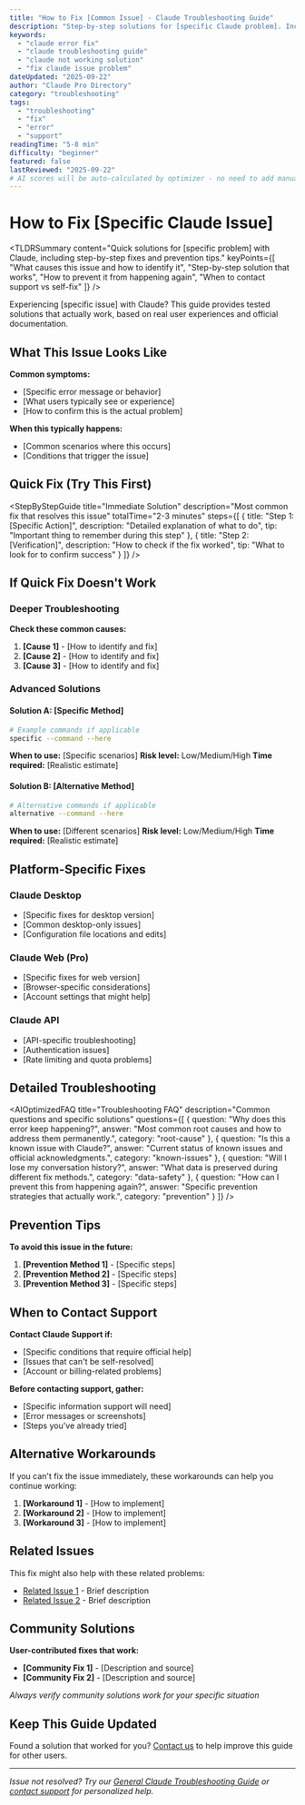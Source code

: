 ```yaml
---
title: "How to Fix [Common Issue] - Claude Troubleshooting Guide"
description: "Step-by-step solutions for [specific Claude problem]. Includes causes, fixes, and prevention tips."
keywords: 
  - "claude error fix"
  - "claude troubleshooting guide"
  - "claude not working solution"
  - "fix claude issue problem"
dateUpdated: "2025-09-22"
author: "Claude Pro Directory"
category: "troubleshooting"
tags:
  - "troubleshooting"
  - "fix"
  - "error"
  - "support"
readingTime: "5-8 min"
difficulty: "beginner"
featured: false
lastReviewed: "2025-09-22"
# AI scores will be auto-calculated by optimizer - no need to add manually!
---
```


# How to Fix [Specific Claude Issue]

<TLDRSummary 
  content="Quick solutions for [specific problem] with Claude, including step-by-step fixes and prevention tips."
  keyPoints={[
    "What causes this issue and how to identify it",
    "Step-by-step solution that works", 
    "How to prevent it from happening again",
    "When to contact support vs self-fix"
  ]}
/>

Experiencing [specific issue] with Claude? This guide provides tested solutions that actually work, based on real user experiences and official documentation.

## What This Issue Looks Like

**Common symptoms:**
- [Specific error message or behavior]
- [What users typically see or experience]
- [How to confirm this is the actual problem]

**When this typically happens:**
- [Common scenarios where this occurs]
- [Conditions that trigger the issue]

## Quick Fix (Try This First)

<StepByStepGuide 
  title="Immediate Solution"
  description="Most common fix that resolves this issue"
  totalTime="2-3 minutes"
  steps={[
    {
      title: "Step 1: [Specific Action]",
      description: "Detailed explanation of what to do",
      tip: "Important thing to remember during this step"
    },
    {
      title: "Step 2: [Verification]", 
      description: "How to check if the fix worked",
      tip: "What to look for to confirm success"
    }
  ]}
/>

## If Quick Fix Doesn't Work

### Deeper Troubleshooting

**Check these common causes:**

1. **[Cause 1]** - [How to identify and fix]
2. **[Cause 2]** - [How to identify and fix]  
3. **[Cause 3]** - [How to identify and fix]

### Advanced Solutions

#### Solution A: [Specific Method]
```bash
# Example commands if applicable
specific --command --here
```

**When to use:** [Specific scenarios]
**Risk level:** Low/Medium/High
**Time required:** [Realistic estimate]

#### Solution B: [Alternative Method]
```bash
# Alternative commands if applicable
alternative --command --here
```

**When to use:** [Different scenarios]
**Risk level:** Low/Medium/High
**Time required:** [Realistic estimate]

## Platform-Specific Fixes

### Claude Desktop
- [Specific fixes for desktop version]
- [Common desktop-only issues]
- [Configuration file locations and edits]

### Claude Web (Pro)
- [Specific fixes for web version]
- [Browser-specific considerations]
- [Account settings that might help]

### Claude API
- [API-specific troubleshooting]
- [Authentication issues]
- [Rate limiting and quota problems]

## Detailed Troubleshooting

<AIOptimizedFAQ 
  title="Troubleshooting FAQ"
  description="Common questions and specific solutions"
  questions={[
    {
      question: "Why does this error keep happening?",
      answer: "Most common root causes and how to address them permanently.",
      category: "root-cause"
    },
    {
      question: "Is this a known issue with Claude?",
      answer: "Current status of known issues and official acknowledgments.",
      category: "known-issues"
    },
    {
      question: "Will I lose my conversation history?",
      answer: "What data is preserved during different fix methods.",
      category: "data-safety"
    },
    {
      question: "How can I prevent this from happening again?",
      answer: "Specific prevention strategies that actually work.",
      category: "prevention"
    }
  ]}
/>

## Prevention Tips

**To avoid this issue in the future:**

1. **[Prevention Method 1]** - [Specific steps]
2. **[Prevention Method 2]** - [Specific steps]
3. **[Prevention Method 3]** - [Specific steps]

## When to Contact Support

**Contact Claude Support if:**
- [Specific conditions that require official help]
- [Issues that can't be self-resolved]
- [Account or billing-related problems]

**Before contacting support, gather:**
- [Specific information support will need]
- [Error messages or screenshots]
- [Steps you've already tried]

## Alternative Workarounds

If you can't fix the issue immediately, these workarounds can help you continue working:

1. **[Workaround 1]** - [How to implement]
2. **[Workaround 2]** - [How to implement]
3. **[Workaround 3]** - [How to implement]

## Related Issues

This fix might also help with these related problems:

- [Related Issue 1](/troubleshooting/related-issue-1) - Brief description
- [Related Issue 2](/troubleshooting/related-issue-2) - Brief description

## Community Solutions

**User-contributed fixes that work:**

- **[Community Fix 1]** - [Description and source]
- **[Community Fix 2]** - [Description and source]

*Always verify community solutions work for your specific situation*

## Keep This Guide Updated

Found a solution that worked for you? [Contact us](/contact) to help improve this guide for other users.

---

*Issue not resolved? Try our [General Claude Troubleshooting Guide](/troubleshooting/general) or [contact support](https://support.anthropic.com) for personalized help.*